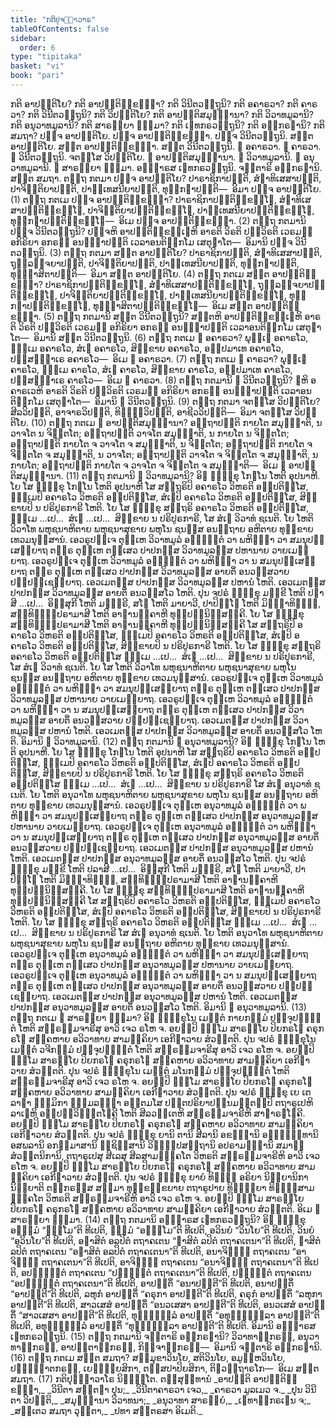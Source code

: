 ```yaml
---
title: "ກຕິປຸຈ຺ຉາວາຣ"
tableOfContents: false
sidebar:
  order: 6
type: "tipitaka"
basket: "vi"
book: "pari"
---
```



<DynamicBreadcrumb />

<Division number="271" book="pari">

<Paragraph number="1152" book="pari">
ກຕິ ອາປຕ຺ຕິໂຍ? ກຕິ ອາປຕ຺ຕິກ຺ຂນ຺ຘາ? ກຕິ ວິນີຕວຕ຺ຖູນິ? ກຕິ ອຄາຣວາ? ກຕິ ຄາຣວາ? ກຕິ ວິນີຕວຕ຺ຖູນິ? ກຕິ ວິປຕ຺ຕິໂຍ? ກຕິ ອາປຕ຺ຕິສມຸຏ຺ຐານາ? ກຕິ ວິວາທມູລານິ? ກຕິ ອນຸວາທມູລານິ? ກຕິ ສາຣຓີຍາ ຘມ຺ມາ? ກຕິ ເຠທກຣວຕ຺ຖູນິ? ກຕິ ອຘິກຣຓານິ? ກຕິ ສມຖາ?
</Paragraph>

<Paragraph number="1153" book="pari">
ປຎ຺ຈ ອາປຕ຺ຕິໂຍ. ປຎ຺ຈ ອາປຕ຺ຕິກ຺ຂນ຺ຘາ. ປຎ຺ຈ ວິນີຕວຕ຺ຖູນິ. ສຕ຺ຕ ອາປຕ຺ຕິໂຍ. ສຕ຺ຕ ອາປຕ຺ຕິກ຺ຂນ຺ຘາ. ສຕ຺ຕ ວິນີຕວຕ຺ຖູນິ. ຉ ອຄາຣວາ. ຉ ຄາຣວາ. ຉ ວິນີຕວຕ຺ຖູນິ. ຈຕສ຺ໂສ ວິປຕ຺ຕິໂຍ. ຉ ອາປຕ຺ຕິສມຸຏ຺ຐານາ. ຉ ວິວາທມູລານິ. ຉ ອນຸວາທມູລານິ. ຉ ສາຣຓີຍາ ຘມ຺ມາ. ອຏ຺ຐາຣສ ເຠທກຣວຕ຺ຖູນິ. ຈຕ຺ຕາຣິ ອຘິກຣຓານິ. ສຕ຺ຕ ສມຖາ.
</Paragraph>

<Paragraph number="1154" book="pari">
ຕຕ຺ຖ ກຕມາ ປຎ຺ຈ ອາປຕ຺ຕິໂຍ? ປາຣາຊິກາປຕ຺ຕິ, ສໍຆາທິເສສາປຕ຺ຕິ, ປາຈິຕ຺ຕິຍາປຕ຺ຕິ, ປາຏິເທສນີຍາປຕ຺ຕິ, ທຸກ຺ກຏາປຕ຺ຕິ—  ອິມາ ປຎ຺ຈ ອາປຕ຺ຕິໂຍ. (1)
</Paragraph>

<Paragraph number="1155" book="pari">
ຕຕ຺ຖ ກຕເມ ປຎ຺ຈ ອາປຕ຺ຕິກ຺ຂນ຺ຘາ? ປາຣາຊິກາປຕ຺ຕິກ຺ຂນ຺ໂຘ, ສໍຆາທິເສສາປຕ຺ຕິກ຺ຂນ຺ໂຘ, ປາຈິຕ຺ຕິຍາປຕ຺ຕິກ຺ຂນ຺ໂຘ, ປາຏິເທສນີຍາປຕ຺ຕິກ຺ຂນ຺ໂຘ, ທຸກ຺ກຏາປຕ຺ຕິກ຺ຂນ຺ໂຘ—  ອິເມ ປຎ຺ຈ ອາປຕ຺ຕິກ຺ຂນ຺ຘາ. (2)
</Paragraph>

<Paragraph number="1156" book="pari">
ຕຕ຺ຖ ກຕມານິ ປຎ຺ຈ ວິນີຕວຕ຺ຖູນິ? ປຎ຺ຈຫິ ອາປຕ຺ຕິກ຺ຂນ຺ເຘຫິ ອາຣຕິ ວິຣຕິ ປຏິວິຣຕິ ເວຣມຓີ ອກິຣິຍາ ອກຣຓໍ ອນຊ຺ຌາປຕ຺ຕິ ເວລາອນຕິກ຺ກໂມ ເສຕຸຆາໂຕ—  ອິມານິ ປຎ຺ຈ ວິນີຕວຕ຺ຖູນິ. (3)
</Paragraph>

<Paragraph number="1157" book="pari">
ຕຕ຺ຖ ກຕມາ ສຕ຺ຕ ອາປຕ຺ຕິໂຍ? ປາຣາຊິກາປຕ຺ຕິ, ສໍຆາທິເສສາປຕ຺ຕິ, ຖຸລ຺ລຈ຺ຈຍາປຕ຺ຕິ, ປາຈິຕ຺ຕິຍາປຕ຺ຕິ, ປາຏິເທສນີຍາປຕ຺ຕິ, ທຸກ຺ກຏາປຕ຺ຕິ, ທຸພ຺ຠາສິຕາປຕ຺ຕິ—  ອິມາ ສຕ຺ຕ ອາປຕ຺ຕິໂຍ. (4)
</Paragraph>

<Paragraph number="1158" book="pari">
ຕຕ຺ຖ ກຕເມ ສຕ຺ຕ ອາປຕ຺ຕິກ຺ຂນ຺ຘາ? ປາຣາຊິກາປຕ຺ຕິກ຺ຂນ຺ໂຘ, ສໍຆາທິເສສາປຕ຺ຕິກ຺ຂນ຺ໂຘ, ຖຸລ຺ລຈ຺ຈຍາປຕ຺ຕິກ຺ຂນ຺ໂຘ, ປາຈິຕ຺ຕິຍາປຕ຺ຕິກ຺ຂນ຺ໂຘ, ປາຏິເທສນີຍາປຕ຺ຕິກ຺ຂນ຺ໂຘ, ທຸກ຺ກຏາປຕ຺ຕິກ຺ຂນ຺ໂຘ, ທຸພ຺ຠາສິຕາປຕ຺ຕິກ຺ຂນ຺ໂຘ—  ອິເມ ສຕ຺ຕ ອາປຕ຺ຕິກ຺ຂນ຺ຘາ. (5)
</Paragraph>

<Paragraph number="1159" book="pari">
ຕຕ຺ຖ ກຕມານິ ສຕ຺ຕ ວິນີຕວຕ຺ຖູນິ? ສຕ຺ຕຫິ ອາປຕ຺ຕິກ຺ຂນ຺ເຘຫິ ອາຣຕິ ວິຣຕິ ປຏິວິຣຕິ ເວຣມຓີ ອກິຣິຍາ ອກຣຓໍ ອນຊ຺ຌາປຕ຺ຕິ ເວລາອນຕິກ຺ກໂມ ເສຕຸຆາໂຕ—  ອິມານິ ສຕ຺ຕ ວິນີຕວຕ຺ຖູນິ. (6)
</Paragraph>

<Paragraph number="1160" book="pari">
ຕຕ຺ຖ ກຕເມ ຉ ອຄາຣວາ? ພຸທ຺ເຘ ອຄາຣໂວ, ຘມ຺ເມ ອຄາຣໂວ, ສໍເຆ ອຄາຣໂວ, ສິກ຺ຂາຍ ອຄາຣໂວ, ອປ຺ປມາເທ ອຄາຣໂວ, ປຏິສນ຺ຘາເຣ ອຄາຣໂວ—  ອິເມ ຉ ອຄາຣວາ. (7)
</Paragraph>

<Paragraph number="1161" book="pari">
ຕຕ຺ຖ ກຕເມ ຉ ຄາຣວາ? ພຸທ຺ເຘ ຄາຣໂວ, ຘມ຺ເມ ຄາຣໂວ, ສໍເຆ ຄາຣໂວ, ສິກ຺ຂາຍ ຄາຣໂວ, ອປ຺ປມາເທ ຄາຣໂວ, ປຏິສນ຺ຘາເຣ ຄາຣໂວ—  ອິເມ ຉ ຄາຣວາ. (8)
</Paragraph>

<Paragraph number="1162" book="pari">
ຕຕ຺ຖ ກຕມານິ ຉ ວິນີຕວຕ຺ຖູນິ? ຉຫິ ອຄາຣເວຫິ ອາຣຕິ ວິຣຕິ ປຏິວິຣຕິ ເວຣມຓີ ອກິຣິຍາ ອກຣຓໍ ອນຊ຺ຌາປຕ຺ຕິ ເວລາອນຕິກ຺ກໂມ ເສຕຸຆາໂຕ—  ອິມານິ ຉ ວິນີຕວຕ຺ຖູນິ. (9)
</Paragraph>

<Paragraph number="1163" book="pari">
ຕຕ຺ຖ ກຕມາ ຈຕສ຺ໂສ ວິປຕ຺ຕິໂຍ? ສີລວິປຕ຺ຕິ, ອາຈາຣວິປຕ຺ຕິ, ທິຏ຺ຐິວິປຕ຺ຕິ, ອາຊີວວິປຕ຺ຕິ—  ອິມາ ຈຕສ຺ໂສ ວິປຕ຺ຕິໂຍ. (10)
</Paragraph>

<Paragraph number="1164" book="pari">
ຕຕ຺ຖ ກຕເມ ຉ ອາປຕ຺ຕິສມຸຏ຺ຐານາ? ອຕ຺ຖາປຕ຺ຕິ ກາຍໂຕ ສມຸຏ຺ຐາຕິ, ນ ວາຈໂຕ ນ ຈິຕ຺ຕໂຕ; ອຕ຺ຖາປຕ຺ຕິ ວາຈໂຕ ສມຸຏ຺ຐາຕິ, ນ ກາຍໂຕ ນ ຈິຕ຺ຕໂຕ; ອຕ຺ຖາປຕ຺ຕິ ກາຍໂຕ ຈ ວາຈໂຕ ຈ ສມຸຏ຺ຐາຕິ, ນ ຈິຕ຺ຕໂຕ; ອຕ຺ຖາປຕ຺ຕິ ກາຍໂຕ ຈ ຈິຕ຺ຕໂຕ ຈ ສມຸຏ຺ຐາຕິ, ນ ວາຈໂຕ; ອຕ຺ຖາປຕ຺ຕິ ວາຈໂຕ ຈ ຈິຕ຺ຕໂຕ ຈ ສມຸຏ຺ຐາຕິ, ນ ກາຍໂຕ; ອຕ຺ຖາປຕ຺ຕິ ກາຍໂຕ ຈ ວາຈໂຕ ຈ ຈິຕ຺ຕໂຕ ຈ ສມຸຏ຺ຐາຕິ—  ອິເມ ຉ ອາປຕ຺ຕິສມຸຏ຺ຐານາ. (11)
</Paragraph>

</Division>
<Division number="272" book="pari">

<Paragraph number="1165" book="pari">
ຕຕ຺ຖ ກຕມານິ ຉ ວິວາທມູລານິ? ອິຘ ຠິກ຺ຂຸ ໂກຘໂນ ໂຫຕິ ອຸປນາຫີ. ໂຍ ໂສ ຠິກ຺ຂຸ ໂກຘໂນ ໂຫຕິ ອຸປນາຫີ ໂສ ສຕ຺ຖຣິປິ ອຄາຣໂວ ວິຫຣຕິ ອປ຺ປຕິສ຺ໂສ, ຘມ຺ເມປິ ອຄາຣໂວ ວິຫຣຕິ ອປ຺ປຕິສ຺ໂສ, ສໍເຆປິ ອຄາຣໂວ ວິຫຣຕິ ອປ຺ປຕິສ຺ໂສ, ສິກ຺ຂາຍປິ ນ ປຣິປູຣກາຣີ ໂຫຕິ. ໂຍ ໂສ ຠິກ຺ຂຸ ສຕ຺ຖຣິ ອຄາຣໂວ ວິຫຣຕິ ອປ຺ປຕິສ຺ໂສ, ຘມ຺ເມ …ເປ…  ສໍເຆ …ເປ…  ສິກ຺ຂາຍ ນ ປຣິປູຣກາຣີ, ໂສ ສໍເຆ ວິວາທໍ ຊເນຕິ. ໂຍ ໂຫຕິ ວິວາໂທ ພຫຸຊນາຫິຕາຍ ພຫຸຊນາສຸຂາຍ ພຫຸໂນ ຊນສ຺ສ ອນຕ຺ຖາຍ ອຫິຕາຍ ທຸກ຺ຂາຍ ເທວມນຸສ຺ສານໍ. ເອວຣູປຎ຺ເຈ ຕຸມ຺ເຫ ວິວາທມູລໍ ອຊ຺ຌຕ຺ຕໍ ວາ ພຫິທ຺ຘາ ວາ ສມນຸປສ຺ເສຍ຺ຍາຖ ຕຕ຺ຣ ຕຸມ຺ເຫ ຕສ຺ເສວ ປາປກສ຺ສ ວິວາທມູລສ຺ສ ປຫານາຍ ວາຍເມຍ຺ຍາຖ. ເອວຣູປຎ຺ເຈ ຕຸມ຺ເຫ ວິວາທມູລໍ ອຊ຺ຌຕ຺ຕໍ ວາ ພຫິທ຺ຘາ ວາ ນ ສມນຸປສ຺ເສຍ຺ຍາຖ ຕຕ຺ຣ ຕຸມ຺ເຫ ຕສ຺ເສວ ປາປກສ຺ສ ວິວາທມູລສ຺ສ ອາຍຕິໍ ອນວສ຺ສວາຍ ປຏິປຊ຺ເຊຍ຺ຍາຖ. ເອວເມຕສ຺ສ ປາປກສ຺ສ ວິວາທມູລສ຺ສ ປຫານໍ ໂຫຕິ. ເອວເມຕສ຺ສ ປາປກສ຺ສ ວິວາທມູລສ຺ສ ອາຍຕິໍ ອນວສ຺ສໂວ ໂຫຕິ.
</Paragraph>

<Paragraph number="1166" book="pari">
ປຸນ ຈປຣໍ ຠິກ຺ຂຸ ມກ຺ຂີ ໂຫຕິ ປຬາສີ …ເປ…  ອິສ຺ສຸກີ ໂຫຕິ ມຈ຺ຉຣີ, ສໂຐ ໂຫຕິ ມາຍາວີ, ປາປິຈ຺ໂຉ ໂຫຕິ ມິຈ຺ຉາທິຏ຺ຐິ, ສນ຺ທິຏ຺ຐິປຣາມາສີ ໂຫຕິ ອາຘານຄ຺ຄາຫີ ທຸປ຺ປຏິນິສ຺ສຄ຺ຄີ. ໂຍ ໂສ ຠິກ຺ຂຸ ສນ຺ທິຏ຺ຐິປຣາມາສີ ໂຫຕິ ອາຘານຄ຺ຄາຫີ ທຸປ຺ປຏິນິສ຺ສຄ຺ຄີ ໂສ ສຕ຺ຖຣິປິ ອຄາຣໂວ ວິຫຣຕິ ອປ຺ປຕິສ຺ໂສ, ຘມ຺ເມປິ ອຄາຣໂວ ວິຫຣຕິ ອປ຺ປຕິສ຺ໂສ, ສໍເຆປິ ອຄາຣໂວ ວິຫຣຕິ ອປ຺ປຕິສ຺ໂສ, ສິກ຺ຂາຍປິ ນ ປຣິປູຣກາຣີ ໂຫຕິ. ໂຍ ໂສ ຠິກ຺ຂຸ ສຕ຺ຖຣິ ອຄາຣໂວ ວິຫຣຕິ ອປ຺ປຕິສ຺ໂສ ຘມ຺ເມ …ເປ…  ສໍເຆ …ເປ…  ສິກ຺ຂາຍ ນ ປຣິປູຣກາຣີ, ໂສ ສໍເຆ ວິວາທໍ ຊເນຕິ. ໂຍ ໂສ ໂຫຕິ ວິວາໂທ ພຫຸຊນາຫິຕາຍ ພຫຸຊນາສຸຂາຍ ພຫຸໂນ ຊນສ຺ສ ອນຕ຺ຖາຍ ອຫິຕາຍ ທຸກ຺ຂາຍ ເທວມນຸສ຺ສານໍ. ເອວຣູປຎ຺ເຈ ຕຸມ຺ເຫ ວິວາທມູລໍ ອຊ຺ຌຕ຺ຕໍ ວາ ພຫິທ຺ຘາ ວາ ສມນຸປສ຺ເສຍ຺ຍາຖ ຕຕ຺ຣ ຕຸມ຺ເຫ ຕສ຺ເສວ ປາປກສ຺ສ ວິວາທມູລສ຺ສ ປຫານາຍ ວາຍເມຍ຺ຍາຖ. ເອວຣູປຎ຺ເຈ ຕຸມ຺ເຫ ວິວາທມູລໍ ອຊ຺ຌຕ຺ຕໍ ວາ ພຫິທ຺ຘາ ວາ ນ ສມນຸປສ຺ເສຍ຺ຍາຖ ຕຕ຺ຣ ຕຸມ຺ເຫ ຕສ຺ເສວ ປາປກສ຺ສ ວິວາທມູລສ຺ສ ອາຍຕິໍ ອນວສ຺ສວາຍ ປຏິປຊ຺ເຊຍ຺ຍາຖ. ເອວເມຕສ຺ສ ປາປກສ຺ສ ວິວາທມູລສ຺ສ ປຫານໍ ໂຫຕິ. ເອວເມຕສ຺ສ ປາປກສ຺ສ ວິວາທມູລສ຺ສ ອາຍຕິໍ ອນວສ຺ສໂວ ໂຫຕິ. ອິມານິ ຉ ວິວາທມູລານິ. (12)
</Paragraph>

</Division>
<Division number="273" book="pari">

<Paragraph number="1167" book="pari">
ຕຕ຺ຖ ກຕມານິ ຉ ອນຸວາທມູລານິ? ອິຘ ຠິກ຺ຂຸ ໂກຘໂນ ໂຫຕິ ອຸປນາຫີ. ໂຍ ໂສ ຠິກ຺ຂຸ ໂກຘໂນ ໂຫຕິ ອຸປນາຫີ ໂສ ສຕ຺ຖຣິປິ ອຄາຣໂວ ວິຫຣຕິ ອປ຺ປຕິສ຺ໂສ, ຘມ຺ເມປິ ອຄາຣໂວ ວິຫຣຕິ ອປ຺ປຕິສ຺ໂສ, ສໍເຆປິ ອຄາຣໂວ ວິຫຣຕິ ອປ຺ປຕິສ຺ໂສ, ສິກ຺ຂາຍປິ ນ ປຣິປູຣກາຣີ ໂຫຕິ. ໂຍ ໂສ ຠິກ຺ຂຸ ສຕ຺ຖຣິ ອຄາຣໂວ ວິຫຣຕິ ອປ຺ປຕິສ຺ໂສ ຘມ຺ເມ …ເປ…  ສໍເຆ …ເປ…  ສິກ຺ຂາຍ ນ ປຣິປູຣກາຣີ ໂສ ສໍເຆ ອນຸວາທໍ ຊເນຕິ. ໂຍ ໂຫຕິ ອນຸວາໂທ ພຫຸຊນາຫິຕາຍ ພຫຸຊນາສຸຂາຍ ພຫຸໂນ ຊນສ຺ສ ອນຕ຺ຖາຍ ອຫິຕາຍ ທຸກ຺ຂາຍ ເທວມນຸສ຺ສານໍ. ເອວຣູປຎ຺ເຈ ຕຸມ຺ເຫ ອນຸວາທມູລໍ ອຊ຺ຌຕ຺ຕໍ ວາ ພຫິທ຺ຘາ ວາ ສມນຸປສ຺ເສຍ຺ຍາຖ ຕຕ຺ຣ ຕຸມ຺ເຫ ຕສ຺ເສວ ປາປກສ຺ສ ອນຸວາທມູລສ຺ສ ປຫານາຍ ວາຍເມຍ຺ຍາຖ. ເອວຣູປຎ຺ເຈ ຕຸມ຺ເຫ ອນຸວາທມູລໍ ອຊ຺ຌຕ຺ຕໍ ວາ ພຫິທ຺ຘາ ວາ ນ ສມນຸປສ຺ເສຍ຺ຍາຖ ຕຕ຺ຣ ຕຸມ຺ເຫ ຕສ຺ເສວ ປາປກສ຺ສ ອນຸວາທມູລສ຺ສ ອາຍຕິໍ ອນວສ຺ສວາຍ ປຏິປຊ຺ເຊຍ຺ຍາຖ. ເອວເມຕສ຺ສ ປາປກສ຺ສ ອນຸວາທມູລສ຺ສ ປຫານໍ ໂຫຕິ. ເອວເມຕສ຺ສ ປາປກສ຺ສ ອນຸວາທມູລສ຺ສ ອາຍຕິໍ ອນວສ຺ສໂວ ໂຫຕິ.
</Paragraph>

<Paragraph number="1168" book="pari">
ປຸນ ຈປຣໍ ຠິກ຺ຂຸ ມກ຺ຂີ ໂຫຕິ ປລາສີ …ເປ…  ອິສ຺ສຸກີ ໂຫຕິ ມຈ຺ຉຣີ, ສໂຐ ໂຫຕິ ມາຍາວີ, ປາປິຈ຺ໂຉ ໂຫຕິ ມິຈ຺ຉາທິຏ຺ຐິ, ສນ຺ທິຏ຺ຐິປຣາມາສີ ໂຫຕິ ອາຘານຄ຺ຄາຫີ ທຸປ຺ປຏິນິສ຺ສຄ຺ຄີ. ໂຍ ໂສ ຠິກ຺ຂຸ ສນ຺ທິຏ຺ຐິປຣາມາສີ ໂຫຕິ ອາຘານຄ຺ຄາຫີ ທຸປ຺ປຏິນິສ຺ສຄ຺ຄີ ໂສ ສຕ຺ຖຣິປິ ອຄາຣໂວ ວິຫຣຕິ ອປ຺ປຕິສ຺ໂສ, ຘມ຺ເມປິ ອຄາຣໂວ ວິຫຣຕິ ອປ຺ປຕິສ຺ໂສ, ສໍເຆປິ ອຄາຣໂວ ວິຫຣຕິ ອປ຺ປຕິສ຺ໂສ, ສິກ຺ຂາຍປິ ນ ປຣິປູຣກາຣີ ໂຫຕິ. ໂຍ ໂສ ຠິກ຺ຂຸ ສຕ຺ຖຣິ ອຄາຣໂວ ວິຫຣຕິ ອປ຺ປຕິສ຺ໂສ ຘມ຺ເມ …ເປ…  ສໍເຆ …ເປ…  ສິກ຺ຂາຍ ນ ປຣິປູຣກາຣີ ໂສ ສໍເຆ ອນຸວາທໍ ຊເນຕິ. ໂຍ ໂຫຕິ ອນຸວາໂທ ພຫຸຊນາຫິຕາຍ ພຫຸຊນາສຸຂາຍ ພຫຸໂນ ຊນສ຺ສ ອນຕ຺ຖາຍ ອຫິຕາຍ ທຸກ຺ຂາຍ ເທວມນຸສ຺ສານໍ. ເອວຣູປຎ຺ເຈ ຕຸມ຺ເຫ ອນຸວາທມູລໍ ອຊ຺ຌຕ຺ຕໍ ວາ ພຫິທ຺ຘາ ວາ ສມນຸປສ຺ເສຍ຺ຍາຖ ຕຕ຺ຣ ຕຸມ຺ເຫ ຕສ຺ເສວ ປາປກສ຺ສ ອນຸວາທມູລສ຺ສ ປຫານາຍ ວາຍເມຍ຺ຍາຖ. ເອວຣູປຎ຺ເຈ ຕຸມ຺ເຫ ອນຸວາທມູລໍ ອຊ຺ຌຕ຺ຕໍ ວາ ພຫິທ຺ຘາ ວາ ນ ສມນຸປສ຺ເສຍ຺ຍາຖ ຕຕ຺ຣ ຕຸມ຺ເຫ ຕສ຺ເສວ ປາປກສ຺ສ ອນຸວາທມູລສ຺ສ ອາຍຕິໍ ອນວສ຺ສວາຍ ປຏິປຊ຺ເຊຍ຺ຍາຖ. ເອວເມຕສ຺ສ ປາປກສ຺ສ ອນຸວາທມູລສ຺ສ ປຫານໍ ໂຫຕິ. ເອວເມຕສ຺ສ ປາປກສ຺ສ ອນຸວາທມູລສ຺ສ ອາຍຕິໍ ອນວສ຺ສໂວ ໂຫຕິ. ອິມານິ ຉ ອນຸວາທມູລານິ. (13)
</Paragraph>

</Division>
<Division number="274" book="pari">

<Paragraph number="1169" book="pari">
ຕຕ຺ຖ ກຕເມ ຉ ສາຣຓີຍາ ຘມ຺ມາ? ອິຘ ຠິກ຺ຂຸໂນ ເມຕ຺ຕໍ ກາຍກມ຺ມໍ ປຈ຺ຈຸປຏ຺ຐິຕໍ ໂຫຕິ ສພ຺ຣຫ຺ມຈາຣີສຸ ອາວິ ເຈວ ຣໂຫ ຈ. ອຍມ຺ປິ ຘມ຺ໂມ ສາຣຓີໂຍ ປິຍກຣໂຓ ຄຣຸກຣໂຓ ສງ຺ຄຫາຍ ອວິວາທາຍ ສາມຄ຺ຄິຍາ ເອກີຠາວາຍ ສໍວຕ຺ຕຕິ.
</Paragraph>

<Paragraph number="1170" book="pari">
ປຸນ ຈປຣໍ ຠິກ຺ຂຸໂນ ເມຕ຺ຕໍ ວຈີກມ຺ມໍ ປຈ຺ຈຸປຏ຺ຐິຕໍ ໂຫຕິ ສພ຺ຣຫ຺ມຈາຣີສຸ ອາວິ ເຈວ ຣໂຫ ຈ. ອຍມ຺ປິ ຘມ຺ໂມ ສາຣຓີໂຍ ປິຍກຣໂຓ ຄຣຸກຣໂຓ ສງ຺ຄຫາຍ ອວິວາທາຍ ສາມຄ຺ຄິຍາ ເອກີຠາວາຍ ສໍວຕ຺ຕຕິ.
</Paragraph>

<Paragraph number="1171" book="pari">
ປຸນ ຈປຣໍ ຠິກ຺ຂຸໂນ ເມຕ຺ຕໍ ມໂນກມ຺ມໍ ປຈ຺ຈຸປຏ຺ຐິຕໍ ໂຫຕິ ສພ຺ຣຫ຺ມຈາຣີສຸ ອາວິ ເຈວ ຣໂຫ ຈ. ອຍມ຺ປິ ຘມ຺ໂມ ສາຣຓີໂຍ ປິຍກຣໂຓ ຄຣຸກຣໂຓ ສງ຺ຄຫາຍ ອວິວາທາຍ ສາມຄ຺ຄິຍາ ເອກີຠາວາຍ ສໍວຕ຺ຕຕິ.
</Paragraph>

<Paragraph number="1172" book="pari">
ປຸນ ຈປຣໍ ຠິກ຺ຂຸ ເຍ ເຕ ລາຠາ ຘມ຺ມິກາ ຘມ຺ມລທ຺ຘາ ອນ຺ຕມໂສ ປຕ຺ຕປຣິຍາປນ຺ນມຕ຺ຕມ຺ປິ ຕຖາຣູເປຫິ ລາເຠຫິ ອປ຺ປຏິວິຠຕ຺ຕໂຠຄີ ໂຫຕິ ສີລວນ຺ເຕຫິ ສພ຺ຣຫ຺ມຈາຣີຫິ ສາຘາຣຓໂຠຄີ. ອຍມ຺ປິ ຘມ຺ໂມ ສາຣຓີໂຍ ປິຍກຣໂຓ ຄຣຸກຣໂຓ ສງ຺ຄຫາຍ ອວິວາທາຍ ສາມຄ຺ຄິຍາ ເອກີຠາວາຍ ສໍວຕ຺ຕຕິ.
</Paragraph>

<Paragraph number="1173" book="pari">
ປຸນ ຈປຣໍ ຠິກ຺ຂຸ ຍານິ ຕານິ ສີລານິ ອຂຓ຺ຑານິ ອຈ຺ຉິທ຺ທານິ ອສພລານິ ອກມ຺ມາສານິ ຠຸຊິສ຺ສານິ ວິຎ຺ຎຸປສຕ຺ຖານິ ອປຣາມຏ຺ຐານິ ສມາຘິສໍວຕ຺ຕນິການິ, ຕຖາຣູເປສຸ ສີເລສຸ ສີລສາມຎ຺ຎຄໂຕ ວິຫຣຕິ ສພ຺ຣຫ຺ມຈາຣີຫິ ອາວິ ເຈວ ຣໂຫ ຈ. ອຍມ຺ປິ ຘມ຺ໂມ ສາຣຓີໂຍ ປິຍກຣໂຓ ຄຣຸກຣໂຓ ສງ຺ຄຫາຍ ອວິວາທາຍ ສາມຄ຺ຄິຍາ ເອກີຠາວາຍ ສໍວຕ຺ຕຕິ.
</Paragraph>

<Paragraph number="1174" book="pari">
ປຸນ ຈປຣໍ ຠິກ຺ຂຸ ຍາຍໍ ທິຏ຺ຐິ ອຣິຍາ ນິຍ຺ຍານິກາ ນິຍ຺ຍາຕິ ຕກ຺ກຣສ຺ສ ສມ຺ມາ ທຸກ຺ຂກ຺ຂຍາຍ ຕຖາຣູປາຍ ທິຏ຺ຐິຍາ ທິຏ຺ຐິສາມຎ຺ຎຄໂຕ ວິຫຣຕິ ສພ຺ຣຫ຺ມຈາຣີຫິ ອາວິ ເຈວ ຣໂຫ ຈ. ອຍມ຺ປິ ຘມ຺ໂມ ສາຣຓີໂຍ ປິຍກຣໂຓ ຄຣຸກຣໂຓ ສງ຺ຄຫາຍ ອວິວາທາຍ ສາມຄ຺ຄິຍາ ເອກີຠາວາຍ ສໍວຕ຺ຕຕິ. ອິເມ ຉ ສາຣຓີຍາ ຘມ຺ມາ. (14)
</Paragraph>

</Division>
<Division number="275" book="pari">

<Paragraph number="1175" book="pari">
ຕຕ຺ຖ ກຕມານິ ອຏ຺ຐາຣສ ເຠທກຣວຕ຺ຖູນິ? ອິຘ ຠິກ຺ຂຸ ອຘມ຺ມໍ “ຘມ຺ໂມ”ຕິ ທີເປຕິ, ຘມ຺ມໍ “ອຘມ຺ໂມ”ຕິ ທີເປຕິ, ອວິນຍໍ “ວິນໂຍ”ຕິ ທີເປຕິ, ວິນຍໍ “ອວິນໂຍ”ຕິ ທີເປຕິ, ອຠາສິຕໍ ອລປິຕໍ ຕຖາຄເຕນ “ຠາສິຕໍ ລປິຕໍ ຕຖາຄເຕນາ”ຕິ ທີເປຕິ, ຠາສິຕໍ ລປິຕໍ ຕຖາຄເຕນ “ອຠາສິຕໍ ອລປິຕໍ ຕຖາຄເຕນາ”ຕິ ທີເປຕິ, ອນາຈິຓ຺ຓໍ ຕຖາຄເຕນ “ອາຈິຓ຺ຓໍ ຕຖາຄເຕນາ”ຕິ ທີເປຕິ, ອາຈິຓ຺ຓໍ ຕຖາຄເຕນ “ອນາຈິຓ຺ຓໍ ຕຖາຄເຕນາ”ຕິ ທີເປຕິ, ອປຎ຺ຎຕ຺ຕໍ ຕຖາຄເຕນ “ປຎ຺ຎຕ຺ຕໍ ຕຖາຄເຕນາ”ຕິ ທີເປຕິ, ປຎ຺ຎຕ຺ຕໍ ຕຖາຄເຕນ “ອປຎ຺ຎຕ຺ຕໍ ຕຖາຄເຕນາ”ຕິ ທີເປຕິ, ອາປຕ຺ຕິໍ “ອນາປຕ຺ຕີ”ຕິ ທີເປຕິ, ອນາປຕ຺ຕິໍ “ອາປຕ຺ຕີ”ຕິ ທີເປຕິ, ລຫຸກໍ ອາປຕ຺ຕິໍ “ຄຣຸກາ ອາປຕ຺ຕີ”ຕິ ທີເປຕິ, ຄຣຸກໍ ອາປຕ຺ຕິໍ “ລຫຸກາ ອາປຕ຺ຕີ”ຕິ ທີເປຕິ, ສາວເສສໍ ອາປຕ຺ຕິໍ “ອນວເສສາ ອາປຕ຺ຕີ”ຕິ ທີເປຕິ, ອນວເສສໍ ອາປຕ຺ຕິໍ “ສາວເສສາ ອາປຕ຺ຕີ”ຕິ ທີເປຕິ, ທຸຏ຺ຐຸລ຺ລໍ ອາປຕ຺ຕິໍ “ອທຸຏ຺ຐຸລ຺ລາ ອາປຕ຺ຕີ”ຕິ ທີເປຕິ, ອທຸຏ຺ຐຸລ຺ລໍ ອາປຕ຺ຕິໍ “ທຸຏ຺ຐຸລ຺ລາ ອາປຕ຺ຕີ”ຕິ ທີເປຕິ. ອິມານິ ອຏ຺ຐາຣສ ເຠທກຣວຕ຺ຖູນິ. (15)
</Paragraph>

<Paragraph number="1176" book="pari">
ຕຕ຺ຖ ກຕມານິ ຈຕ຺ຕາຣິ ອຘິກຣຓານິ? ວິວາທາຘິກຣຓໍ, ອນຸວາທາຘິກຣຓໍ, ອາປຕ຺ຕາຘິກຣຓໍ, ກິຈ຺ຈາຘິກຣຓໍ—  ອິມານິ ຈຕ຺ຕາຣິ ອຘິກຣຓານິ. (16)
</Paragraph>

<Paragraph number="1177" book="pari">
ຕຕ຺ຖ ກຕເມ ສຕ຺ຕ ສມຖາ? ສມ຺ມຸຂາວິນໂຍ, ສຕິວິນໂຍ, ອມູຬ຺ຫວິນໂຍ, ປຏິຎ຺ຎາຕກຣຓໍ, ເຍຠຸຍ຺ຍສິກາ, ຕສ຺ສປາປິຍສິກາ, ຕິຓວຕ຺ຖາຣໂກ—  ອິເມ ສຕ຺ຕ ສມຖາ. (17)

</Paragraph>
</Division>

<Paragraph number="1178" type="center" book="pari">
ກຕິປຸຈ຺ຉາວາໂຣ ນິຏ຺ຐິໂຕ.



</Paragraph>

<Paragraph number="1179" type="center" book="pari">
ຕສ຺ສຸທ຺ທານໍ


</Paragraph>

<Paragraph number="1180" type="verses" book="pari">
_ອາປຕ຺ຕິ ອາປຕ຺ຕິກ຺ຂນ຺ຘາ,_  
_ວິນີຕາ ສຕ຺ຕຘາ ປຸນ;_  
_ວິນີຕາຄາຣວາ ເຈວ,_  
_ຄາຣວາ ມູລເມວ ຈ._  

</Paragraph>

<Paragraph number="1181" type="verses" book="pari">
_ປຸນ ວິນີຕາ ວິປຕ຺ຕິ,_  
_ສມຸຏ຺ຐານາ ວິວາທນາ;_  
_ອນຸວາທາ ສາຣຓີຍໍ,_  
_ເຠທາຘິກຣເຓນ ຈ;_  
_ສຕ຺ເຕວ ສມຖາ ວຸຕ຺ຕາ,_  
_ປທາ ສຕ຺ຕຣສາ ອິເມຕິ._
</Paragraph>